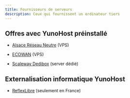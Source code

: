 ```yaml
---
title: Fournisseurs de serveurs
description: Ceux qui fournissent un ordinateur tiers
---
```



## Offres avec YunoHost préinstallé

* [Alsace Réseau Neutre](https://arn-fai.net) (VPS) <HighlightFFDN/> <HighlightCHATONS/>

* [ECOWAN](https://ecowan.fr) (VPS)

* [Scaleway Dedibox](https://www.scaleway.com/en/dedibox/operating-systems/) (server dédié)

## Externalisation informatique YunoHost 

* [ReflexLibre](https://reflexlibre.net) (seulement en France) <HighlightCHATONS/>
